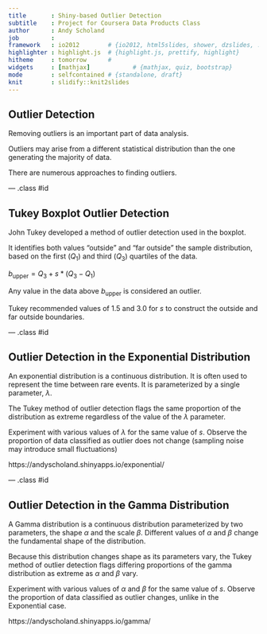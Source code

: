 ```yaml
---
title       : Shiny-based Outlier Detection 
subtitle    : Project for Coursera Data Products Class 
author      : Andy Scholand
job         : 
framework   : io2012        # {io2012, html5slides, shower, dzslides, ...}
highlighter : highlight.js  # {highlight.js, prettify, highlight}
hitheme     : tomorrow      # 
widgets     : [mathjax]            # {mathjax, quiz, bootstrap}
mode        : selfcontained # {standalone, draft}
knit        : slidify::knit2slides
---
```


## Outlier Detection

Removing outliers is an important part of data analysis.

Outliers may arise from a different statistical distribution than the one generating the majority of data.

There are numerous approaches to finding outliers.

--- .class #id 

## Tukey Boxplot Outlier Detection

John Tukey developed a method of outlier detection used in the boxplot.

It identifies both values "outside" and "far outside" the sample distribution, based on the first ($Q_1$) and third ($Q_3$) quartiles of the data.

$b_{\mathrm{upper}} = Q_3 + s*(Q_3 - Q_1)$

Any value in the data above $b_{\mathrm{upper}}$ is considered an outlier.

Tukey recommended values of $1.5$ and $3.0$ for $s$ to construct the outside and far outside boundaries. 

--- .class #id 

## Outlier Detection in the Exponential Distribution

An exponential distribution is a continuous distribution.  It is often used to represent the time between rare events.  It is parameterized by a single parameter, $\lambda$.

The Tukey method of outlier detection flags the same proportion of the distribution as extreme regardless of the value of the $\lambda$ parameter.

Experiment with various values of $\lambda$ for the same value of $s$.  Observe the proportion of data classified as outlier does not change (sampling noise may introduce small fluctuations)

https://andyscholand.shinyapps.io/exponential/

--- .class #id 

## Outlier Detection in the Gamma Distribution

A Gamma distribution is a continuous distribution parameterized by two parameters, the shape $\alpha$ and the scale $\beta$.  Different values of $\alpha$ and $\beta$ change the fundamental shape of the distribution.

Because this distribution changes shape as its parameters vary, the Tukey method of outlier detection flags differing proportions of the gamma distribution as extreme as $\alpha$ and $\beta$ vary.

Experiment with various values of $\alpha$ and $\beta$ for the same value of $s$.  Observe the proportion of data classified as outlier changes, unlike in the Exponential case.

https://andyscholand.shinyapps.io/gamma/

